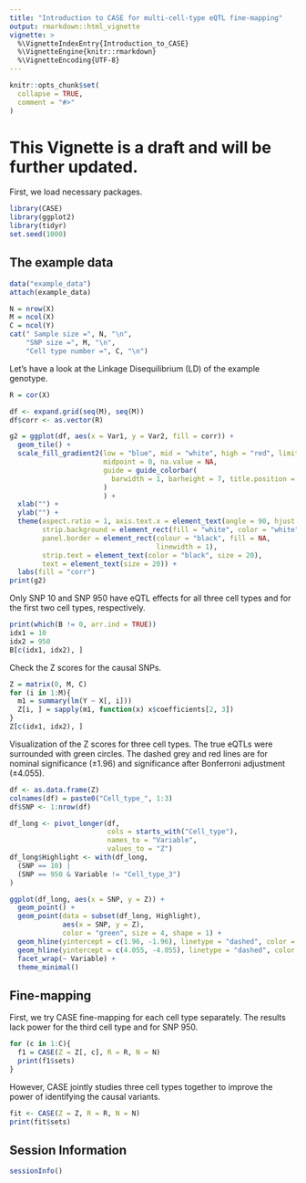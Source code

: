 ```yaml
---
title: "Introduction to CASE for multi-cell-type eQTL fine-mapping"
output: rmarkdown::html_vignette
vignette: >
  %\VignetteIndexEntry{Introduction_to_CASE}
  %\VignetteEngine{knitr::rmarkdown}
  %\VignetteEncoding{UTF-8}
---
```


```r
knitr::opts_chunk$set(
  collapse = TRUE,
  comment = "#>"
)
```

# This Vignette is a draft and will be further updated.

First, we load necessary packages.

```r
library(CASE)
library(ggplot2)
library(tidyr)
set.seed(1000)
```

## The example data

```r
data("example_data")
attach(example_data)

N = nrow(X)
M = ncol(X)
C = ncol(Y)
cat(" Sample size =", N, "\n",
    "SNP size =", M, "\n",
    "Cell type number =", C, "\n")
```

Let's have a look at the Linkage Disequilibrium (LD) of the example genotype.

```r
R = cor(X)

df <- expand.grid(seq(M), seq(M))
df$corr <- as.vector(R)

g2 = ggplot(df, aes(x = Var1, y = Var2, fill = corr)) +
  geom_tile() +
  scale_fill_gradient2(low = "blue", mid = "white", high = "red", limits = c(-1, 1),
                       midpoint = 0, na.value = NA,
                       guide = guide_colorbar(
                         barwidth = 1, barheight = 7, title.position = "top", oob = scales::oob_squish
                       )
                       ) +
  xlab("") + 
  ylab("") +
  theme(aspect.ratio = 1, axis.text.x = element_text(angle = 90, hjust = 1, vjust = 0.5),
        strip.background = element_rect(fill = "white", color = "white"),
        panel.border = element_rect(colour = "black", fill = NA, 
                                    linewidth = 1),
        strip.text = element_text(color = "black", size = 20),
        text = element_text(size = 20)) +
  labs(fill = "corr")
print(g2)
```

Only SNP 10 and SNP 950 have eQTL effects for all three cell types and for the first two cell types, respectively. 

```r
print(which(B != 0, arr.ind = TRUE))
idx1 = 10
idx2 = 950
B[c(idx1, idx2), ]
```
Check the Z scores for the causal SNPs.

```r
Z = matrix(0, M, C)
for (i in 1:M){
  m1 = summary(lm(Y ~ X[, i]))
  Z[i, ] = sapply(m1, function(x) x$coefficients[2, 3])
}
Z[c(idx1, idx2), ]
```

Visualization of the Z scores for three cell types. The true eQTLs were surrounded with green circles. The dashed grey and red lines are for nominal significance ($\pm 1.96$) and significance after Bonferroni adjustment ($\pm 4.055$).

```r
df <- as.data.frame(Z)
colnames(df) = paste0("Cell_type_", 1:3)
df$SNP <- 1:nrow(df)

df_long <- pivot_longer(df, 
                        cols = starts_with("Cell_type"), 
                        names_to = "Variable", 
                        values_to = "Z")
df_long$Highlight <- with(df_long, 
  (SNP == 10) | 
  (SNP == 950 & Variable != "Cell_type_3")
)

ggplot(df_long, aes(x = SNP, y = Z)) +
  geom_point() +
  geom_point(data = subset(df_long, Highlight), 
             aes(x = SNP, y = Z), 
             color = "green", size = 4, shape = 1) +
  geom_hline(yintercept = c(1.96, -1.96), linetype = "dashed", color = "grey") +
  geom_hline(yintercept = c(4.055, -4.055), linetype = "dashed", color = "red") +
  facet_wrap(~ Variable) + 
  theme_minimal()
```

## Fine-mapping

First, we try CASE fine-mapping for each cell type separately. The results lack power for the third cell type and for SNP 950.

```r
for (c in 1:C){
  f1 = CASE(Z = Z[, c], R = R, N = N)
  print(f1$sets)
}
```

However, CASE jointly studies three cell types together to improve the power of identifying the causal variants.

```r
fit <- CASE(Z = Z, R = R, N = N)
print(fit$sets)
```

## Session Information

```r
sessionInfo()
```
